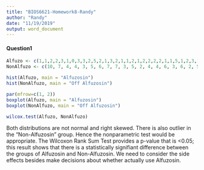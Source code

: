 ---
title: "BIOS6621-Homework8-Randy"
author: "Randy"
date: "11/19/2019"
output: word_document
---

#### Question1
```{r}
Alfuzo <- c(1,1,2,2,3,1,0,3,3,2,5,2,1,3,2,1,1,2,1,2,2,2,2,1,1,5,1,2,3,1,2,5,1,5,3,3,3,2,5,2,3,4,3,4,5,3,4,3,2,3,5,2,2,3)
NonAlfuzo <- c(10, 7, 4, 4, 3, 5, 6, 7, 7, 3, 5, 2, 4, 4, 6, 3, 6, 2, 5, 3, 5, 2, 4, 2, 3, 6, 4, 5, 4, 7, 4, 3, 3, 4, 2, 4, 4,3)

hist(Alfuzo, main = "Alfuzosin")
hist(NonAlfuzo, main = "Off Alfuzosin")
```
```{r}
par(mfrow=c(1, 2))
boxplot(Alfuzo, main = "Alfuzosin")
boxplot(NonAlfuzo, main = "Off Alfuzosin")
```
```{r}
wilcox.test(Alfuzo, NonAlfuzo)
```

Both distributions are not normal and right skewed. 
There is also outlier in the “Non-Alfuzosin” group.
Hence the nonparametric test would be appropriate. 
The Wilcoxon Rank Sum Test provides a p-value that is <0.05; this result shows that there is a statistically signifiant difference between the groups of Alfuzosin and Non-Alfuzosin. 
We need to consider the side effects besides make decisions about whether actually use Alfuzosin.

